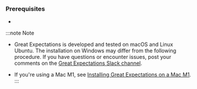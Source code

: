 <!--

---Import---
<Preface />

---Header---
preface
-->

### Prerequisites

- <PrereqPython />


:::note Note
- Great Expectations is developed and tested on macOS and Linux Ubuntu. The installation on Windows may differ from the following procedure. If you have questions or encounter issues, post your comments on the [Great Expectations Slack channel](https://greatexpectationstalk.slack.com/join/shared_invite/zt-sugx45gn-SFe_ucDBbfi0FZC0mRNm_A#/shared-invite/email).

- If you're using a Mac M1, see [Installing Great Expectations on a Mac M1](https://greatexpectations.io/blog/m-one-mac-instructions).
:::

